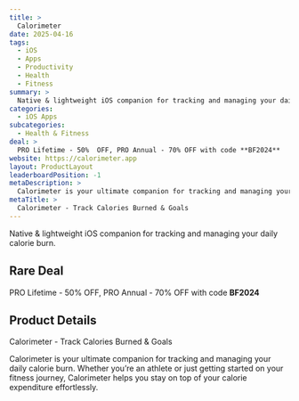 ```yaml
---
title: >
  Calorimeter
date: 2025-04-16
tags:
  - iOS
  - Apps
  - Productivity
  - Health
  - Fitness
summary: >
  Native & lightweight iOS companion for tracking and managing your daily calorie burn.
categories:
  - iOS Apps
subcategories:
  - Health & Fitness
deal: >
  PRO Lifetime - 50%  OFF, PRO Annual - 70% OFF with code **BF2024**
website: https://calorimeter.app
layout: ProductLayout
leaderboardPosition: -1
metaDescription: >
  Calorimeter is your ultimate companion for tracking and managing your daily calorie burn. Whether you’re an athlete or just getting started on your fitness journey, Calorimeter helps you stay on top of your calorie expenditure effortlessly.
metaTitle: >
  Calorimeter - Track Calories Burned & Goals
---
```

Native & lightweight iOS companion for tracking and managing your daily calorie burn.

## Rare Deal

PRO Lifetime - 50%  OFF, PRO Annual - 70% OFF with code **BF2024**

## Product Details

Calorimeter - Track Calories Burned & Goals

Calorimeter is your ultimate companion for tracking and managing your daily calorie burn. Whether you’re an athlete or just getting started on your fitness journey, Calorimeter helps you stay on top of your calorie expenditure effortlessly.
